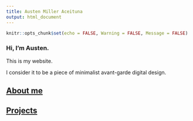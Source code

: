 ```yaml
---
title: Austen Miller Aceituna
output: html_document
---
```


```r
knitr::opts_chunk$set(echo = FALSE, Warning = FALSE, Message = FALSE)
```

### Hi, I'm Austen.

This is my website.

I consider it to be a piece of minimalist avant-garde digital design.

## [About me](https://amaceituna.github.io/About_Me/)

## [Projects](https://amaceituna.github.io/projects/)

```r

```

